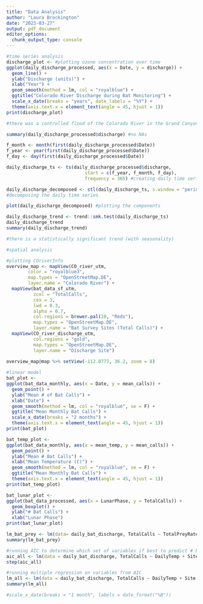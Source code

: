 ```yaml
---
title: "Data Analysis"
author: "Laura Brockington"
date: "2023-03-27"
output: pdf_document
editor_options: 
  chunk_output_type: console
---
```


```r
#time series analysis
discharge_plot <- #plotting ozone concentration over time
ggplot(daily_discharge_processed, aes(x = Date, y = discharge)) +
  geom_line() +
  ylab("Discharge (units)") +
  xlab("Year") +
  geom_smooth(method = lm, col = "royalblue") +
  ggtitle("Colorado River Discharge during Bat Monitoring") +
  scale_x_date(breaks = "years", date_labels = "%Y") +
  theme(axis.text.x = element_text(angle = 45, hjust = 1))
print(discharge_plot)

#there was a controlled flood of the Colorado River in the Grand Canyon Nov, 2018 (huge peak in graph).

summary(daily_discharge_processed$discharge) #no NAs

f_month <- month(first(daily_discharge_processed$Date))
f_year <- year(first(daily_discharge_processed$Date))
f_day <- day(first(daily_discharge_processed$Date))

daily_discharge_ts <- ts(daily_discharge_processed$discharge, 
                             start = c(f_year, f_month, f_day), 
                             frequency = 365) #creating daily time series object

daily_discharge_decomposed <- stl(daily_discharge_ts, s.window = "periodic")
#decomposing the daily time series

plot(daily_discharge_decomposed) #plotting the components

daily_discharge_trend <- trend::smk.test(daily_discharge_ts)
daily_discharge_trend
summary(daily_discharge_trend)

#there is a statistically significant trend (with seasonality)
```

```r
#spatial analysis

#plotting COriverInfo
overview_map <- mapView(CO_river_utm, 
        color = "royalblue3",
        map.types = "OpenStreetMap.DE",
        layer.name = "Colorado River") + 
  mapView(bat_data_sf_utm, 
          zcol = "TotalCalls", 
          cex = 3, 
          lwd = 0.3,
          alpha = 0.7,
          col.regions = brewer.pal(10, "Reds"),
          map.types = "OpenStreetMap.DE",
          layer.name = "Bat Survey Sites (Total Calls)") + 
  mapView(CO_river_discharge_utm,
          col.regions = "gold",
          map.types = "OpenStreetMap.DE",
          layer.name = "Discharge Site")
  
overview_map@map %>% setView(-112.0777, 36.2, zoom = 8)

```

```r
#linear model
bat_plot <-
ggplot(bat_data_monthly, aes(x = Date, y = mean_calls)) +
  geom_point() +
  ylab("Mean # of Bat Calls") +
  xlab("Date") +
  geom_smooth(method = lm, col = "royalblue", se = F) +
  ggtitle("Mean Monthly Bat Calls") +
  scale_x_date(breaks = "2 months") +
  theme(axis.text.x = element_text(angle = 45, hjust = 1))
print(bat_plot)

bat_temp_plot <-
ggplot(bat_data_monthly, aes(x = mean_temp, y = mean_calls)) +
  geom_point() +
  ylab("Mean # Bat Calls") +
  xlab("Mean Temperature (C)") +
  geom_smooth(method = lm, col = "royalblue", se = F) +
  ggtitle("Mean Monthly Bat Calls") +
  theme(axis.text.x = element_text(angle = 45, hjust = 1))
print(bat_temp_plot)

bat_lunar_plot <-
ggplot(bat_data_processed, aes(x = LunarPhase, y = TotalCalls)) +
  geom_boxplot() +
  ylab("# Bat Calls") +
  xlab("Lunar Phase")
print(bat_lunar_plot)

lm_bat_prey <- lm(data= daily_bat_discharge, TotalCalls ~ TotalPreyRate)
summary(lm_bat_prey)

#running AIC to determine which set of variables if best to predict # bat calls
aic_all <- lm(data = daily_bat_discharge, TotalCalls ~ DailyTemp + Site + LunarPhase + TotalPreyRate + discharge)
step(aic_all)

#running multiple regression on variables from AIC
lm_all <- lm(data = daily_bat_discharge, TotalCalls ~ DailyTemp + Site + LunarPhase + discharge)
summary(lm_all)

#scale_x_date(breaks = "1 month", labels = date_format("%B"))
```

